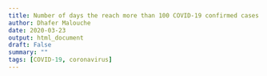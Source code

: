 ```yaml
---
title: Number of days the reach more than 100 COVID-19 confirmed cases
author: Dhafer Malouche
date: 2020-03-23
output: html_document
draft: False
summary: ""
tags: [COVID-19, coronavirus] 
---
```





